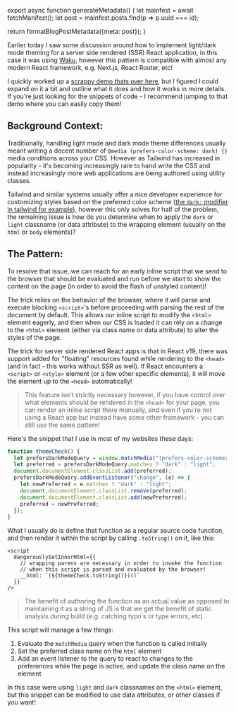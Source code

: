 

export async function generateMetadata() {
  let mainfest = await fetchManifest();
  let post = mainfest.posts.find(p => p.uuid === id);

  return formatBlogPostMetadata({meta: post});
}

<BlogPage id={id}>

Earlier today I saw some discussion around how to implement light/dark mode theming for a server side rendered (SSR) React application, in this case it was using [Waku](https://waku.gg), however this pattern is compatible with almost any modern React framework, e.g. Next.js, React Router, etc!

I quickly worked up a [scrappy demo thats over here](https://waku-ssr-theming-example.mhamlin.workers.dev/), but I figured I could expand on it a bit and outline what it does and how it works in more details. If you're just looking for the snippets of code - I recommend jumping to that demo where you can easily copy them!

## Background Context:

Traditionally, handling light mode and dark mode theme differences usually meant writing a decent number of `@media (prefers-color-scheme: dark) {}` media conditions across your CSS. However as Tailwind has increased in popularity - it's becoming increasingly rare to hand write the CSS and instead increasingly more web applications are being authored using utility classes.

Tailwind and similar systems usually offer a nice developer experience for customizing styles based on the preferred color scheme ([the `dark:` modifier in tailwind for example](https://tailwindcss.com/docs/dark-mode)), however this only solves for half of the problem, the remaining issue is how do you determine when to apply the `dark` or `light` classname (or data attribute) to the wrapping element (usually on the `html` or `body` elements)?

## The Pattern:

To resolve that issue, we can reach for an early inline script that we send to the browser that should be evaluated and run before we start to show the content on the page (in order to avoid the flash of unstyled content)!

The trick relies on the behavior of the browser, where it will parse and execute blocking `<script>`'s before proceeding with parsing the rest of the document by default. This allows our inline script to modify the `<html>` element eagerly, and then when our CSS is loaded it can rely on a change to the `<html>` element (either via class name or data attribute) to alter the styles of the page.

The trick for server side rendered React apps is that in React v19, there was support added for "floating" resources found while rendering to the `<head>` (and in fact - this works without SSR as well). If React encounters a `<script>` or `<style>` element (or a few other specific elements), it will move the element up to the `<head>` automatically! 

> This feature isn't strictly necessary however, if you have control over what elements should be rendered in the `<head>` for your page, you can render an inline script there manually, and even if you're not using a React app but instead have some other framework - you can still use the same pattern!

Here's the snippet that I use in most of my websites these days:

```ts
function themeCheck() {
  let prefersDarkModeQuery = window.matchMedia("(prefers-color-scheme: dark)");
  let preferred = prefersDarkModeQuery.matches ? "dark" : "light";
  document.documentElement.classList.add(preferred);
  prefersDarkModeQuery.addEventListener("change", (e) => {
    let newPreferred = e.matches ? "dark" : "light";
    document.documentElement.classList.remove(preferred);
    document.documentElement.classList.add(newPreferred);
    preferred = newPreferred;
  });
}
```

What I usually do is define that function as a regular source code function, and then render it within the script by calling `.toString()` on it, like this:

```tsx
<script
  dangerouslySetInnerHtml={{
    // wrapping parens are necessary in order to invoke the function
    // when this script is parsed and evaluated by the browser!
    __html: `(${themeCheck.toString()})()`
  }}
/>
```

> The benefit of authoring the function as an actual value as opposed to maintaining it as a string of JS is that we get the benefit of static analysis during build (e.g. catching typo's or type errors, etc).

This script will manage a few things:

1. Evaluate the `matchMedia` query when the function is called initially
2. Set the preferred class name on the `html` element
3. Add an event listener to the query to react to changes to the preferences while the page is active, and update the class name on the element

In this case were using `light` and `dark` classnames on the `<html>` element, but this snippet can be modified to use data attributes, or other classes if you want!

</BlogPage>
